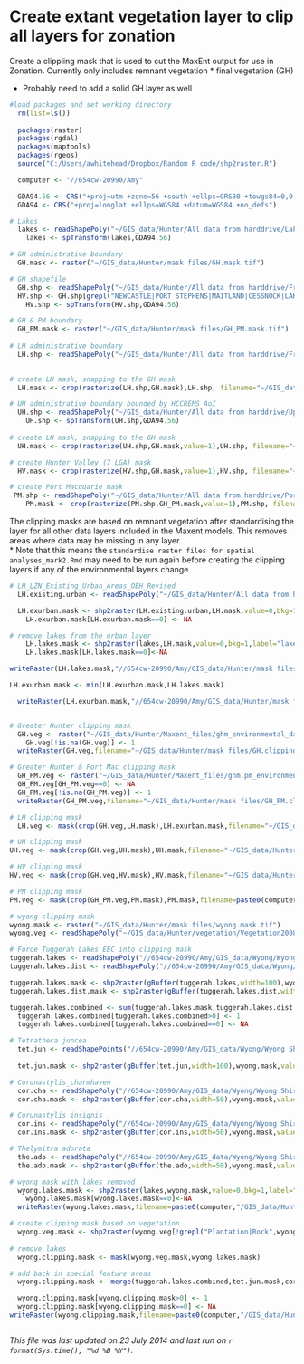 Create extant vegetation layer to clip all layers for zonation
========================================================

Create a clippling mask that is used to cut the MaxEnt output for use in Zonation.  Currently only includes remnant vegetation 
* final vegetation (GH)

* Probably need to add a solid GH layer as well 

```r
#load packages and set working directory
  rm(list=ls())
  
  packages(raster)
  packages(rgdal)
  packages(maptools)
  packages(rgeos)
  source("C:/Users/awhitehead/Dropbox/Random R code/shp2raster.R")

  computer <- "//654cw-20990/Amy"

  GDA94.56 <- CRS("+proj=utm +zone=56 +south +ellps=GRS80 +towgs84=0,0,0,0,0,0,0 +units=m +no_defs")
  GDA94 <- CRS("+proj=longlat +ellps=WGS84 +datum=WGS84 +no_defs")

# Lakes
  lakes <- readShapePoly("~/GIS_data/Hunter/All data from harddrive/Lakes/Lakes.shp",proj4string=CRS("+proj=utm +zone=56 +south +ellps=aust_SA +units=m +no_defs"))
    lakes <- spTransform(lakes,GDA94.56)

# GH administrative boundary
  GH.mask <- raster("~/GIS_data/Hunter/mask files/GH.mask.tif")

# GH shapefile
  GH.shp <- readShapePoly("~/GIS_data/Hunter/All data from harddrive/From HCCREMS/Boundaries/AoI/HCCREMS_LGA.shp",proj4=GDA94)
  HV.shp <- GH.shp[grepl("NEWCASTLE|PORT STEPHENS|MAITLAND|CESSNOCK|LAKE MACQUARIE|WYONG|GOSFORD",GH.shp$lganame),]
    HV.shp <- spTransform(HV.shp,GDA94.56)

# GH & PM boundary
  GH_PM.mask <- raster("~/GIS_data/Hunter/mask files/GH_PM.mask.tif")
  
# LH administrative boundary
  LH.shp <- readShapePoly("~/GIS_data/Hunter/All data from harddrive/From DO/OEH_Lower_Hunter_18122012/Administrative/5_LGAs_StudyArea.shp", proj4=GDA94.56)

  
# create LH mask, snapping to the GH mask
  LH.mask <- crop(rasterize(LH.shp,GH.mask),LH.shp, filename="~/GIS_data/Hunter/mask files/LH.mask.tif",format="GTiff",overwrite=T)

# UH administrative boundary bounded by HCCREMS AoI
  UH.shp <- readShapePoly("~/GIS_data/Hunter/All data from harddrive/Upper Hunter Strategic Assessment Review/AoI/UHSA_StudyArea_within_HCCREMS.shp",proj4=GDA94)
    UH.shp <- spTransform(UH.shp,GDA94.56)
  
# create LH mask, snapping to the GH mask
  UH.mask <- crop(rasterize(UH.shp,GH.mask,value=1),UH.shp, filename="~/GIS_data/Hunter/mask files/UH_HCCREMS.mask.tif",format="GTiff",overwrite=T)

# create Hunter Valley (7 LGA) mask
  HV.mask <- crop(rasterize(HV.shp,GH.mask,value=1),HV.shp, filename="~/GIS_data/Hunter/mask files/HV.mask.tif",format="GTiff",overwrite=T)

# create Port Macquarie mask
 PM.shp <- readShapePoly("~/GIS_data/Hunter/All data from harddrive/Port MacQuarie/PMHC LGA boundary.shp")
    PM.mask <- crop(rasterize(PM.shp,GH_PM.mask,value=1),PM.shp, filename=paste0(computer,"/GIS_data/Hunter/mask files/PM.mask.tif"),format="GTiff",overwrite=T)
```

The clipping masks are based on remnant vegetation after standardising the layer for all other data layers included in the Maxent models.  This removes areas where data may be missing in any layer.  
* Note that this means the `standardise raster files for spatial analyses_mark2.Rmd` may need to be run again before creating the clipping layers if any of the environmental layers change

```r
# LH_LZN_Existing_Urban_Areas_OEH_Revised
  LH.existing.urban <- readShapePoly("~/GIS_data/Hunter/All data from harddrive/From OEH/Raw data for RGP report/LH_LZN_Existing_Urban_Areas_OEH_Revised.shp")

  LH.exurban.mask <- shp2raster(LH.existing.urban,LH.mask,value=0,bkg=1,label="LH.urban.mask",save=F)
    LH.exurban.mask[LH.exurban.mask==0] <- NA

# remove lakes from the urban layer
    LH.lakes.mask <- shp2raster(lakes,LH.mask,value=0,bkg=1,label="lakes",save=F)
    LH.lakes.mask[LH.lakes.mask==0]<-NA

writeRaster(LH.lakes.mask,"//654cw-20990/Amy/GIS_data/Hunter/mask files/LH.lakes.mask.tif",format="GTiff",overwrite=T)

LH.exurban.mask <- min(LH.exurban.mask,LH.lakes.mask)

  writeRaster(LH.exurban.mask,"//654cw-20990/Amy/GIS_data/Hunter/mask files/LH.urban.clipping.mask.tif",format="GTiff",overwrite=T)


# Greater Hunter clipping mask
  GH.veg <- raster("~/GIS_data/Hunter/Maxent_files/ghm_environmental_data/standardised_rasters/final_vegetation.asc",crs=GDA94.56)
    GH.veg[!is.na(GH.veg)] <- 1
  writeRaster(GH.veg,filename="~/GIS_data/Hunter/mask files/GH.clipping.mask.tif",format="GTiff",overwrite=T)

# Greater Hunter & Port Mac clipping mask
  GH_PM.veg <- raster("~/GIS_data/Hunter/Maxent_files/ghm.pm_environmental_data/standardised_rasters/final_vegetation.asc",crs=GDA94.56)
  GH_PM.veg[GH_PM.veg==0] <- NA  
  GH_PM.veg[!is.na(GH_PM.veg)] <- 1
  writeRaster(GH_PM.veg,filename="~/GIS_data/Hunter/mask files/GH_PM.clipping.mask.tif",format="GTiff",overwrite=T)

# LH clipping mask
  LH.veg <- mask(crop(GH.veg,LH.mask),LH.exurban.mask,filename="~/GIS_data/Hunter/mask files/LH.clipping.mask.tif",format="GTiff",overwrite=T)

# UH clipping mask
UH.veg <- mask(crop(GH.veg,UH.mask),UH.mask,filename="~/GIS_data/Hunter/mask files/UH_HCCREMS.clipping.mask.tif",format="GTiff",overwrite=T)

# HV clipping mask
HV.veg <- mask(crop(GH.veg,HV.mask),HV.mask,filename="~/GIS_data/Hunter/mask files/HV.clipping.mask.tif",format="GTiff",overwrite=T)

# PM clipping mask
PM.veg <- mask(crop(GH_PM.veg,PM.mask),PM.mask,filename=paste0(computer,"/GIS_data/Hunter/mask files/PM.clipping.mask.tif"),format="GTiff",overwrite=T)

```

```r
# wyong clipping mask
wyong.mask <- raster("~/GIS_data/Hunter/mask files/wyong.mask.tif")
wyong.veg <- readShapePoly("~/GIS_data/Hunter/vegetation/Vegetation2008_WSC_20140716.shp",proj4string=GDA94.56)

# Force Tuggerah Lakes EEC into clipping mask
tuggerah.lakes <- readShapePoly("//654cw-20990/Amy/GIS_data/Wyong/Wyong Shire Council Data/Species/TuggerahLakesSaltmarsh(EEC)_WSC_20140716.shp",proj4string=GDA94.56)
tuggerah.lakes.dist <- readShapePoly("//654cw-20990/Amy/GIS_data/Wyong/Wyong Shire Council Data/Species/TuggerahLakesSaltmarshDisturbedZone(EEC)_WSC_20140716.shp",proj4string=GDA94.56)

tuggerah.lakes.mask <- shp2raster(gBuffer(tuggerah.lakes,width=100),wyong.mask,value=1,bkg=0,label="TuggerahLakesSaltmarsh(EEC)_WSC_20140716",save=F)
tuggerah.lakes.dist.mask <- shp2raster(gBuffer(tuggerah.lakes.dist,width=100),wyong.mask,value=0.5,bkg=0,label="TuggerahLakesSaltmarshDisturbedZone(EEC)_WSC_20140716",save=F)

tuggerah.lakes.combined <- sum(tuggerah.lakes.mask,tuggerah.lakes.dist.mask)
  tuggerah.lakes.combined[tuggerah.lakes.combined>0] <- 1
  tuggerah.lakes.combined[tuggerah.lakes.combined==0] <- NA

# Tetratheca juncea
  tet.jun <- readShapePoints("//654cw-20990/Amy/GIS_data/Wyong/Wyong Shire Council Data/Species/Tetratheca_juncea_WSC_20140716.shp",proj4string=GDA94.56)
  
  tet.jun.mask <- shp2raster(gBuffer(tet.jun,width=100),wyong.mask,value=1,bkg=NA,label="Tetratheca_juncea_WSC_20140716",save=F)

# Corunastylis_charmhaven
  cor.cha <- readShapePoly("//654cw-20990/Amy/GIS_data/Wyong/Wyong Shire Council Data/Species/Corunastylis_charmhaven_WSC_20140804.shp",proj4string=GDA94.56)
  cor.cha.mask <- shp2raster(gBuffer(cor.cha,width=50),wyong.mask,value=1,bkg=NA,label="Corunastylis_charmhaven_WSC_20140804",save=F)

# Corunastylis_insignis
  cor.ins <- readShapePoly("//654cw-20990/Amy/GIS_data/Wyong/Wyong Shire Council Data/Species/Corunastylis_insignis_WSC_20140804.shp",proj4string=GDA94.56)
  cor.ins.mask <- shp2raster(gBuffer(cor.ins,width=50),wyong.mask,value=1,bkg=NA,label="Corunastylis_insignis_WSC_20140804",save=F)

# Thelymitra adorata
  the.ado <- readShapePoly("//654cw-20990/Amy/GIS_data/Wyong/Wyong Shire Council Data/Species/Thelymitra_adorata_WSC_20140804.shp",proj4string=GDA94.56)
  the.ado.mask <- shp2raster(gBuffer(the.ado,width=50),wyong.mask,value=1,bkg=NA,label="Thelymitra_adorata_WSC_20140804",save=F)

# wyong mask with lakes removed
  wyong.lakes.mask <- shp2raster(lakes,wyong.mask,value=0,bkg=1,label="lakes",save=F)
    wyong.lakes.mask[wyong.lakes.mask==0]<-NA
  writeRaster(wyong.lakes.mask,filename=paste0(computer,"/GIS_data/Hunter/mask files/wyong.lakes.mask.tif"),format="GTiff",overwrite=T)

# create clipping mask based on vegetation
  wyong.veg.mask <- shp2raster(wyong.veg[!grepl("Plantation|Rock",wyong.veg$WYONG_VEG),],wyong.mask,label="WyongVeg2008",value=1,bkg=0,save = F)
  
# remove lakes
  wyong.clipping.mask <- mask(wyong.veg.mask,wyong.lakes.mask)

# add back in special feature areas
  wyong.clipping.mask <- merge(tuggerah.lakes.combined,tet.jun.mask,cor.cha.mask,the.ado.mask,wyong.clipping.mask)

  wyong.clipping.mask[wyong.clipping.mask>0] <- 1
  wyong.clipping.mask[wyong.clipping.mask==0] <- NA
writeRaster(wyong.clipping.mask,filename=paste0(computer,"/GIS_data/Hunter/mask files/wyong.clipping.mask.tif"),format="GTiff",overwrite=T)



```


*This file was last updated on 23 July 2014 and last run on `r format(Sys.time(), "%d %B %Y")`.*